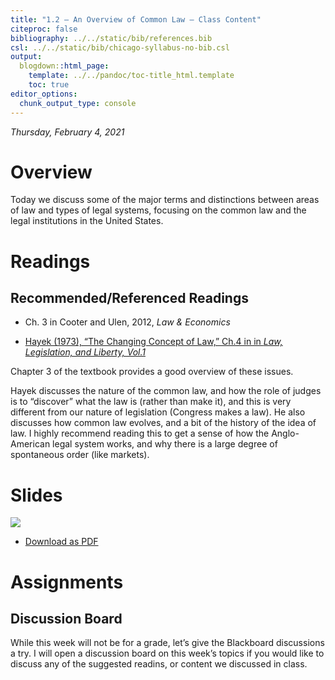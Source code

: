```yaml
---
title: "1.2 — An Overview of Common Law — Class Content"
citeproc: false
bibliography: ../../static/bib/references.bib
csl: ../../static/bib/chicago-syllabus-no-bib.csl
output:
  blogdown::html_page:
    template: ../../pandoc/toc-title_html.template
    toc: true
editor_options:  
  chunk_output_type: console
---
```


*Thursday, February 4, 2021*

# <i class="fas fa-info-circle fa-lg"></i> Overview

Today we discuss some of the major terms and distinctions between areas of law and types of legal systems, focusing on the common law and the legal institutions in the United States.

# <i class="fas fa-book-reader fa-lg"></i> Readings

## Recommended/Referenced Readings
- <i class="fas fa-book"></i> Ch. 3 in Cooter and Ulen, 2012, *Law & Economics*

- [<i class="fas fa-file-pdf"></i> Hayek (1973), "The Changing Concept of Law," Ch.4 in in *Law, Legislation, and Liberty, Vol.1*](/readings/Hayek-1973-Ch4.pdf)

Chapter 3 of the textbook provides a good overview of these issues.

Hayek discusses the nature of the common law, and how the role of judges is to "discover" what the law is (rather than make it), and this is very different from our nature of legislation (Congress makes a law). He also discusses how common law evolves, and a bit of the history of the idea of law. I highly recommend reading this to get a sense of how the Anglo-American legal system works, and why there is a large degree of spontaneous order (like markets).

# <i class="fas fa-chalkboard-teacher"></i> Slides

[![](/slides/1.2-slides.png)](/slides/1.2-slides.html)

- [<i class="fas fa-file-pdf"></i> Download as PDF](/slides/1.2-slides.pdf)

# <i class="fas fa-laptop-code"></i> Assignments

## Discussion Board

While this week will not be for a grade, let's give the Blackboard discussions a try. I will open a discussion board on this week's topics if you would like to discuss any of the suggested readins, or content we discussed in class.